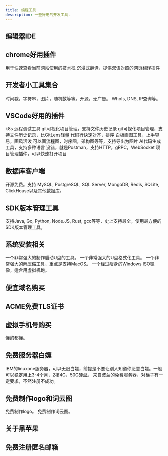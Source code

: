 ```yaml
---
title: 编程工具
description: 一些好用的开发工具.
---
```


## 编辑器IDE


<CardGrid>
	<Card title="VSCode" icon="seti:notebook">
		<LinkCard title="网站" href="https://xiaolincoding.com/network/" />
		<LinkCard title="Github" href="https://github.com/xiaolincoder/CS-Base" />
	</Card>
    <Card title="Zed" icon="seti:notebook">
		<LinkCard title="网站" href="https://zed.dev/" />
		<LinkCard title="Github" href="https://github.com/zed-industries/zed" />
	</Card>
    <Card title="Lapce" icon="seti:notebook">
		<LinkCard title="网站" href="https://lap.dev/lapce/" />
		<LinkCard title="Github" href="https://github.com/lapce/lapce" />
	</Card>
    <Card title="Helix" icon="seti:notebook">
		<LinkCard title="网站" href="https://helix-editor.com/" />
		<LinkCard title="Github" href="https://github.com/helix-editor/helix" />
	</Card>
    <Card title="JetBrains" icon="seti:notebook">
		<LinkCard title="网站" href="https://www.jetbrains.com/zh-cn/idea/" />
		<LinkCard title="Github" href="https://github.com/JetBrains" />
	</Card>
</CardGrid>

## chrome好用插件
<CardGrid>
	<Card title="wappalyzer" icon="seti:notebook">
		用于快速查看当前网站使用的技术栈
		<LinkCard title="网站" href="https://www.wappalyzer.com/" />
	</Card>
	<Card title="immersivetranslate" icon="seti:notebook">
		沉浸式翻译，提供双语对照的网页翻译插件
		<LinkCard title="网站" href="https://immersivetranslate.com/zh-Hans/" />
	</Card>
</CardGrid>

## 开发者小工具集合

<CardGrid>
	<Card title="it-tools" icon="seti:notebook">
        时间戳，字符串，图片，随机数等等。开源，无广告。
		<LinkCard title="网站" href="https://it-tools.tech/" />
		<LinkCard title="Github" href="https://github.com/CorentinTh/it-tools" />
	</Card>
	<Card title="站长工具" icon="seti:notebook">
        WhoIs, DNS, IP查询等。
		<LinkCard title="网站" href="https://it-tools.tech/" />
		<LinkCard title="Github" href="https://tool.chinaz.com/" />
	</Card>
</CardGrid>

## VSCode好用的插件

<CardGrid>
	<Card title="nocalhost" icon="seti:notebook">
        k8s 远程调试工具
		<LinkCard title="网站" href="https://nocalhost.dev/zh-CN/docs/quick-start/" />
		<LinkCard title="Github" href="https://github.com/nocalhost/nocalhost" />
	</Card>
	<Card title="GitLens Community" icon="seti:notebook">
		git可视化项目管理，支持文件历史记录
		<LinkCard title="网站" href="https://www.gitkraken.com/gitlens" />
		<LinkCard title="Github" href="https://github.com/gitkraken/vscode-gitlens" />
	</Card>
	<Card title="Git Graph" icon="seti:notebook">
		git可视化项目管理，支持文件历史记录，比GitLens轻量
		<LinkCard title="网站" href="https://marketplace.visualstudio.com/items?itemName=mhutchie.git-graph" />
		<LinkCard title="Github" href="https://github.com/mhutchie/vscode-git-graph" />
	</Card>
	<Card title="Sort lines" icon="seti:notebook">
		代码行快速对齐，排序
		<LinkCard title="网站" href="https://marketplace.visualstudio.com/items?itemName=Tyriar.sort-lines" />
	</Card>
	<Card title="Excalidraw" icon="seti:notebook">
		白板画图工具，上手容易，画风活泼
		<LinkCard title="网站" href="https://marketplace.visualstudio.com/items?itemName=pomdtr.excalidraw-editor" />
	</Card>
	<Card title="Draw.io Integration" icon="seti:notebook">
		可以画流程图，时序图，架构图等等，支持导出为图片
		<LinkCard title="网站" href="https://marketplace.visualstudio.com/items?itemName=hediet.vscode-drawio" />
	</Card>
	<Card title="CodeGeeX: AI Coding Assistant" icon="seti:notebook">
		AI代码生成工具，支持多种语言
		<LinkCard title="网站" href="https://marketplace.visualstudio.com/items?itemName=aminer.codegeex" />
	</Card>
	<Card title="Postman" icon="seti:notebook">
		没错，就是Postman，支持HTTP，gRPC，WebSocket
		<LinkCard title="网站" href="https://marketplace.visualstudio.com/items?itemName=aminer.codegeex" />
	</Card>
	<Card title="Project Manager" icon="seti:notebook">
		项目管理插件，可以快速打开项目
		<LinkCard title="网站" href="https://marketplace.visualstudio.com/items?itemName=alefragnani.project-manager" />
	</Card>
</CardGrid>

## 数据库客户端

<CardGrid>
	<Card title="DBGate" icon="seti:notebook">
		开源免费。支持 MySQL, PostgreSQL, SQL Server, MongoDB, Redis, SQLite, ClickHouse以及其他数据库。
		<LinkCard title="网站" href="https://dbgate.org/" />
		<LinkCard title="Github" href="https://github.com/dbgate/dbgate" />
	</Card>
    <Card title="DBeaver" icon="seti:notebook">
		<LinkCard title="网站" href="https://dbeaver.io/" />
		<LinkCard title="Github" href="https://github.com/dbeaver/dbeaver" />
	</Card>
</CardGrid>

## SDK版本管理工具

<CardGrid>
	<Card title="VMR" icon="seti:notebook">
		支持Java, Go, Python, Node.JS, Rust, gcc等等，史上支持最全，使用最方便的SDK版本管理工具。
		<LinkCard title="网站" href="https://vdocs.vmr.us.kg/" />
		<LinkCard title="Github" href="https://github.com/gvcgo/version-manager" />
	</Card>
</CardGrid>

## 系统安装相关

<CardGrid>
	<Card title="Ventoy" icon="seti:notebook">
		一个非常强大的制作启动U盘的工具。
		<LinkCard title="网站" href="https://www.ventoy.net/" />
		<LinkCard title="Github" href="https://github.com/ventoy/Ventoy" />
	</Card>
	<Card title="Rufus" icon="seti:notebook">
		一个非常强大的U盘格式化工具。
		<LinkCard title="网站" href="https://rufus.ie/" />
		<LinkCard title="Github" href="https://github.com/pbatard/rufus" />
	</Card>
	<Card title="Peazip" icon="seti:notebook">
		一个非常强大的解压缩工具，重点是支持MacOS。
		<LinkCard title="网站" href="https://peazip.github.io/" />
		<LinkCard title="Github" href="https://github.com/peazip/PeaZip" />
	</Card>
	<Card title="Tiny Windows" icon="seti:notebook">
		一个经过瘦身的Windows ISO镜像，适合用虚拟机跑。
		<LinkCard title="网站" href="https://tiny10.com/" />
	</Card>
	
</CardGrid>

## 便宜域名购买

<CardGrid>
	<Card title="NameCheap" icon="seti:notebook">
		<LinkCard title="网站" href="https://nc.me/" />
	</Card>
	<Card title="spaceship" icon="seti:notebook">
		<LinkCard title="网站" href="https://www.spaceship.com/" />
	</Card>
	<Card title="name.com" icon="seti:notebook">
		<LinkCard title="网站" href="https://www.name.com/zh-cn/domain/search" />
	</Card>
	<Card title="godaddy" icon="seti:notebook">
		<LinkCard title="网站" href="https://hk.godaddy.com/" />
	</Card>
</CardGrid>

## ACME免费TLS证书

<CardGrid>
	<Card title="letsencrypt.org" icon="seti:notebook">
		<LinkCard title="网站" href="https://letsencrypt.org/zh-cn/docs/client-options/" />
	</Card>
</CardGrid>

## 虚拟手机号购买

<CardGrid>
	<Card title="sms-activate" icon="seti:notebook">
		懂的都懂。
		<LinkCard title="网站" href="https://sms-activate.guru/cn/getNumber" />
	</Card>
</CardGrid>

## 免费服务器白嫖

<CardGrid>
	<Card title="sms-activate" icon="seti:notebook">
		IBM的linuxone服务器，可以无限白嫖，前提是不要让别人知道你恶意白嫖。一般可以稳定用上3-4个月，2核4G，50G硬盘。
		<LinkCard title="网站" href="https://linuxone.cloud.marist.edu/#/login" />
	</Card>
	<Card title="sms-activate" icon="seti:notebook">
		来自波兰的免费服务器，对梯子有一定要求，不然注册不成功。
		<LinkCard title="网站" href="https://www.serv00.com/offer/create_new_account" />
	</Card>
</CardGrid>

## 免费制作logo和词云图

<CardGrid>
	<Card title="shopify" icon="seti:notebook">
		免费制作logo。
		<LinkCard title="网站" href="https://www.shopify.com/zh/tools/logo-maker" />
	</Card>
	<Card title="lddgo" icon="seti:notebook">
		免费制作词云图。
		<LinkCard title="网站" href="https://www.lddgo.net/chart/word-cloud" />
	</Card>
</CardGrid>

## 关于黑苹果

<CardGrid>
	<Card title="黑苹果国光教程" icon="seti:notebook">
		<LinkCard title="网站" href="https://apple.sqlsec.com/" />
	</Card>
</CardGrid>

## 免费注册匿名邮箱

<CardGrid>
	<Card title="proton.me" icon="seti:notebook">
		<LinkCard title="网站" href="https://proton.me/mail/pricing" />
	</Card>
</CardGrid>
